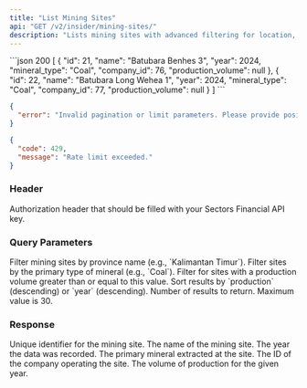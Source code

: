```yaml
---
title: "List Mining Sites"
api: "GET /v2/insider/mining-sites/"
description: "Lists mining sites with advanced filtering for location, mineral type, and production volume, plus sorting capabilities."
---
```


<ResponseExample>
```json 200
[
    {
        "id": 21,
        "name": "Batubara Benhes 3",
        "year": 2024,
        "mineral_type": "Coal",
        "company_id": 76,
        "production_volume": null
    },
    {
        "id": 22,
        "name": "Batubara Long Wehea 1",
        "year": 2024,
        "mineral_type": "Coal",
        "company_id": 77,
        "production_volume": null
    }
]
```

```json 400
{
  "error": "Invalid pagination or limit parameters. Please provide positive integers."
}
```

```json 429
{
  "code": 429,
  "message": "Rate limit exceeded."
}
```

</ResponseExample>

### Header

<ParamField header="Authorization" type="string" required>
  Authorization header that should be filled with your Sectors Financial API
  key.
</ParamField>

### Query Parameters

<ParamField query="province" type="string">
  Filter mining sites by province name (e.g., `Kalimantan Timur`).
</ParamField>
<ParamField query="mineral_type" type="string">
  Filter sites by the primary type of mineral (e.g., `Coal`).
</ParamField>
<ParamField query="min_production" type="number">
  Filter for sites with a production volume greater than or equal to this value.
</ParamField>
<ParamField query="sort_by" type="string" default="year">
  Sort results by `production` (descending) or `year` (descending).
</ParamField>
<ParamField query="limit" type="integer" default="20">
  Number of results to return. Maximum value is 30.
</ParamField>

### Response

<ResponseField name="[]" type="MiningSite">
  <Expandable title="Mining Site properties">
    <ResponseField name="id" type="integer">
      Unique identifier for the mining site.
    </ResponseField>
    <ResponseField name="name" type="string">
      The name of the mining site.
    </ResponseField>
    <ResponseField name="year" type="integer">
      The year the data was recorded.
    </ResponseField>
    <ResponseField name="mineral_type" type="string">
      The primary mineral extracted at the site.
    </ResponseField>
    <ResponseField name="company_id" type="integer">
      The ID of the company operating the site.
    </ResponseField>
    <ResponseField name="production_volume" type="number | null">
      The volume of production for the given year.
    </ResponseField>
  </Expandable>
</ResponseField>
